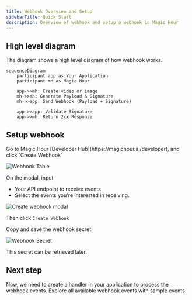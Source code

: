 ```yaml
---
title: Webhook Overview and Setup
sidebarTitle: Quick Start
description: Overview of webhook and setup a webhook in Magic Hour
---
```


## High level diagram

The diagram shows a high level diagram of how webhook works.

```mermaid
sequenceDiagram
    participant app as Your Application
    participant mh as Magic Hour

    app->>mh: Create video or image
    mh->>mh: Generate Payload & Signature
    mh->>app: Send Webhook (Payload + Signature)

    app->>app: Validate Signature
    app->>mh: Return 2xx Response
```

## Setup webhook

<Steps>
<Step title="Visit Developer Hub">
Go to Magic Hour [Developer Hub](https://magichour.ai/developer), and click `Create Webhook`

![Webhook Table](./images/webhook-1.png)

</Step>
<Step title="Configure webhook">
  
On the modal, input

- Your API endpoint to receive events
- Select the events you're interested in receiving.

![Create webhook modal](./images/webhook-2.png)

Then click `Create Webhook`

</Step>
<Step title="Save webhook secret">

Copy and save the webhook secret.

![Webhook Secret](./images/webhook-3.png)

<Note>This secret can be retrieved later.</Note>

</Step>

</Steps>

## Next step

<CardGroup cols={2}>

<Card title="Create Your Webhook Handler" icon="webhook" href="/integration/webhook/create-handler">
  Now, we need to create a handler in your application to process the webhook events.
</Card>

<Card title="Webhook Reference" icon="book" href="/webhook-reference">
  Explore all available webhook events with sample events.
</Card>

</CardGroup>

